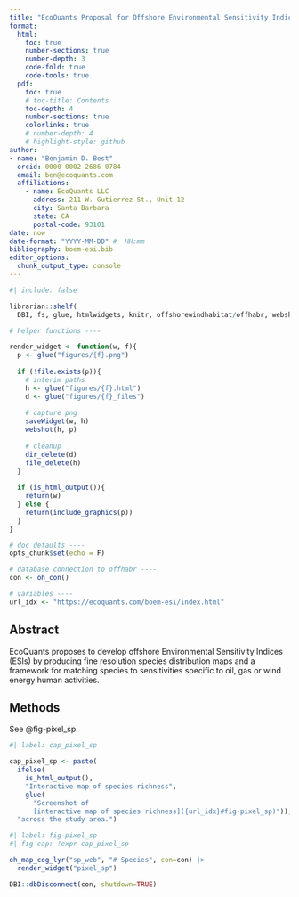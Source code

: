 ```yaml
---
title: "EcoQuants Proposal for Offshore Environmental Sensitivity Indices"
format:
  html:
    toc: true
    number-sections: true
    number-depth: 3
    code-fold: true
    code-tools: true
  pdf:
    toc: true
    # toc-title: Contents
    toc-depth: 4
    number-sections: true
    colorlinks: true
    # number-depth: 4
    # highlight-style: github
author:
- name: "Benjamin D. Best"
  orcid: 0000-0002-2686-0784
  email: ben@ecoquants.com
  affiliations:
    - name: EcoQuants LLC
      address: 211 W. Gutierrez St., Unit 12
      city: Santa Barbara
      state: CA
      postal-code: 93101
date: now
date-format: "YYYY-MM-DD" #  HH:mm
bibliography: boem-esi.bib
editor_options: 
  chunk_output_type: console
---
```


```r
#| include: false

librarian::shelf(
  DBI, fs, glue, htmlwidgets, knitr, offshorewindhabitat/offhabr, webshot2)

# helper functions ----

render_widget <- function(w, f){
  p <- glue("figures/{f}.png")
  
  if (!file.exists(p)){
    # interim paths
    h <- glue("figures/{f}.html")
    d <- glue("figures/{f}_files")
    
    # capture png
    saveWidget(w, h)
    webshot(h, p)
    
    # cleanup
    dir_delete(d)
    file_delete(h)
  }
  
  if (is_html_output()){
    return(w)
  } else {
    return(include_graphics(p))
  }
}

# doc defaults ----
opts_chunk$set(echo = F)

# database connection to offhabr ----
con <- oh_con()

# variables ----
url_idx <- "https://ecoquants.com/boem-esi/index.html"
```

## Abstract

EcoQuants proposes to develop offshore Environmental Sensitivity Indices  (ESIs) by producing fine resolution species distribution maps and a framework for matching species to sensitivities specific to oil, gas or wind energy human activities.

## Methods

See @fig-pixel_sp.

```r
#| label: cap_pixel_sp

cap_pixel_sp <- paste(
  ifelse(
    is_html_output(),
    "Interactive map of species richness", 
    glue(
      "Screenshot of 
      [interactive map of species richness]({url_idx}#fig-pixel_sp)")),
  "across the study area.")
```


```r
#| label: fig-pixel_sp
#| fig-cap: !expr cap_pixel_sp

oh_map_cog_lyr("sp_web", "# Species", con=con) |> 
  render_widget("pixel_sp")
```

```r
DBI::dbDisconnect(con, shutdown=TRUE)
```

